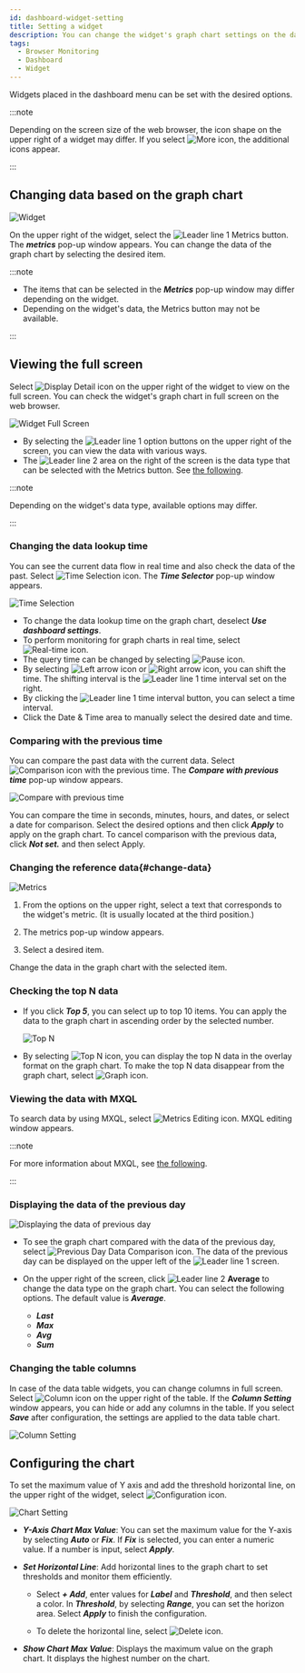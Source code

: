 ```yaml
---
id: dashboard-widget-setting
title: Setting a widget
description: You can change the widget's graph chart settings on the dashboard screen.
tags:
  - Browser Monitoring
  - Dashboard
  - Widget
---
```


Widgets placed in the dashboard menu can be set with the desired options.

:::note

Depending on the screen size of the web browser, the icon shape on the upper right of a widget may differ. If you select ![More icon](/img/ico-more.svg), the additional icons appear.

:::

## Changing data based on the graph chart

![Widget](/img/widget-sample.png)

On the upper right of the widget, select the ![Leader line 1](/img/number-01.png) Metrics button. The **_metrics_** pop-up window appears. You can change the data of the graph chart by selecting the desired item.

:::note

-   The items that can be selected in the **_Metrics_** pop-up window may differ depending on the widget.
-   Depending on the widget's data, the Metrics button may not be available.

:::

## Viewing the full screen

Select ![Display Detail icon](/img/ico-detail-mode.svg) on the upper right of the widget to view on the full screen. You can check the widget's graph chart in full screen on the web browser.

![Widget Full Screen](/img/widget-fullscreen-mode.png)

-   By selecting the ![Leader line 1](/img/number-01.png) option buttons on the upper right of the screen, you can view the data with various ways.
-   The ![Leader line 2](/img/number-02.png) area on the right of the screen is the data type that can be selected with the Metrics button. See [the following](#change-data).

:::note

Depending on the widget's data type, available options may differ.

:::

### Changing the data lookup time

You can see the current data flow in real time and also check the data of the past. Select ![Time Selection icon](/img/ico-time-set.svg). The **_Time Selector_** pop-up window appears.

![Time Selection](/img/widget-select-time.png)

-   To change the data lookup time on the graph chart, deselect **_Use dashboard settings_**.
-   To perform monitoring for graph charts in real time, select ![Real-time icon](/img/ico-play-time.svg).
-   The query time can be changed by selecting ![Pause icon](/img/ico-pause.svg).
-   By selecting ![Left arrow icon](/img/left-arrow.svg) or ![Right arrow icon](/img/right-arrow.svg), you can shift the time. The shifting interval is the ![Leader line 1](/img/number-01.png) time interval set on the right.
-   By clicking the ![Leader line 1](/img/number-01.png) time interval button, you can select a time interval.
-   Click the Date & Time area to manually select the desired date and time.

### Comparing with the previous time

You can compare the past data with the current data. Select ![Comparison icon with the previous time](/img/ico-timing.svg). The **_Compare with previous time_** pop-up window appears.

![Compare with previous time](/img/widget-compare-time.png)

You can compare the time in seconds, minutes, hours, and dates, or select a date for comparison. Select the desired options and then click **_Apply_** to apply on the graph chart. To cancel comparison with the previous data, click **_Not set._** and then select Apply.

### Changing the reference data{#change-data}

![Metrics](/img/widget-metric.png)

1.  From the options on the upper right, select a text that corresponds to the widget's metric. (It is usually located at the third position.)

2.  The metrics pop-up window appears.

3.  Select a desired item.

Change the data in the graph chart with the selected item.

### Checking the top N data

-   If you click **_Top 5_**, you can select up to top 10 items. You can apply the data to the graph chart in ascending order by the selected number.

    ![Top N](/img/widget-n-data.png)

-   By selecting ![Top N icon](/img/ico-topn-graph.svg), you can display the top N data in the overlay format on the graph chart. To make the top N data disappear from the graph chart, select ![Graph icon](/img/ico-normal-graph.svg).

### Viewing the data with MXQL

To search data by using MXQL, select ![Metrics Editing icon](/img/ico-edit-metric.svg). MXQL editing window appears.

:::note

For more information about MXQL, see [the following](../mxql/mxql-overview).

:::

### Displaying the data of the previous day

![Displaying the data of previous day](/img/widget-before-data.png)

-   To see the graph chart compared with the data of the previous day, select ![Previous Day Data Comparison icon](/img/ico-before-data.svg). The data of the previous day can be displayed on the upper left of the ![Leader line 1](/img/number-01.png) screen.

-   On the upper right of the screen, click ![Leader line 2](/img/number-02.png) **Average** to change the data type on the graph chart. You can select the following options. The default value is **_Average_**.

    -   **_Last_**
    -   **_Max_**
    -   **_Avg_**
    -   **_Sum_**

### Changing the table columns

In case of the data table widgets, you can change columns in full screen. Select ![Column icon](/img/ico-column.svg) on the upper right of the table. If the **_Column Setting_** window appears, you can hide or add any columns in the table. If you select **_Save_** after configuration, the settings are applied to the data table chart.

![Column Setting](/img/widget-column.png)

## Configuring the chart

To set the maximum value of Y axis and add the threshold horizontal line, on the upper right of the widget, select ![Configuration icon](/img/ico-setting.svg).

![Chart Setting](/img/widget-chart-set.png)

-   **_Y-Axis Chart Max Value_**: You can set the maximum value for the Y-axis by selecting **_Auto_** or **_Fix_**. If **_Fix_** is selected, you can enter a numeric value. If a number is input, select **_Apply_**.

-   **_Set Horizontal Line_**: Add horizontal lines to the graph chart to set thresholds and monitor them efficiently.

    -   Select **_+ Add_**, enter values for **_Label_** and **_Threshold_**, and then select a color. In **_Threshold_**, by selecting **_Range_**, you can set the horizon area. Select **_Apply_** to finish the configuration.

    -   To delete the horizontal line, select ![Delete icon](/img/ico-trash-red.svg).

-   **_Show Chart Max Value_**: Displays the maximum value on the graph chart. It displays the highest number on the chart.
